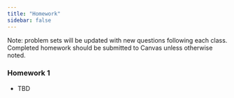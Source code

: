 ```yaml
---
title: "Homework"
sidebar: false
---
```


Note: problem sets will be updated with new questions following each class. Completed homework should be submitted to Canvas unless otherwise noted.

### Homework 1

-   TBD
